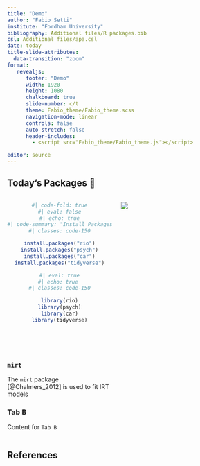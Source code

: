 ```yaml
---
title: "Demo"
author: "Fabio Setti"
institute: "Fordham University"
bibliography: Additional files/R packages.bib
csl: Additional files/apa.csl
date: today
title-slide-attributes:
  data-transition: "zoom"
format:
   revealjs:
      footer: "Demo"
      width: 1920
      height: 1080
      chalkboard: true
      slide-number: c/t 
      theme: Fabio_theme/Fabio_theme.scss
      navigation-mode: linear
      controls: false
      auto-stretch: false
      header-includes:
        - <script src="Fabio_theme/Fabio_theme.js"></script>

editor: source
---
```


## Today's Packages 🤗


:::: {.columns}
::: {.column width="50%"}

<center>

```r
#| code-fold: true
#| eval: false
#| echo: true
#| code-summary: "Install Packages Code"
#| classes: code-150

install.packages("rio")
install.packages("psych")
install.packages("car")
install.packages("tidyverse")
```


```r
#| eval: true
#| echo: true 
#| classes: code-150

library(rio)
library(psych)
library(car)
library(tidyverse)
```

</center>

</br>
</br>
</br>

::: {.panel-tabset}

### `mirt`

The `mirt` package [@Chalmers_2012] is used to fit IRT models


### Tab B

Content for `Tab B`

:::



:::
::: {.column width="50%"}

![](Images/Packages_image.png)



:::
::::


## References

<div id="refs"></div>









